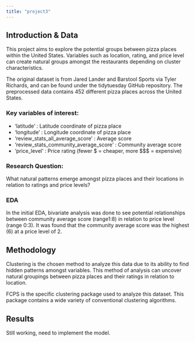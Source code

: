 ```yaml
---
title: "project3"
---
```


## Introduction & Data

This project aims to explore the potential groups between pizza places within the United States. Variables such as location, rating, and price level can create natural groups amongst the restaurants depending on cluster characteristics.

The original dataset is from Jared Lander and Barstool Sports via Tyler Richards, and can be found under the tidytuesday GitHub repository. The preprocessed data contains 452 different pizza places across the United States.

### Key variables of interest: 

-   'latitude' : Latitude coordinate of pizza place
-   'longitude' : Longitude coordinate of pizza place
-   'review_stats_all_average_score' : Average score
-   'review_stats_community_average_score' : Community average score
-   'price_level' : Price rating (fewer \$ = cheaper, more $$$ = expensive)

### Research Question:

What natural patterns emerge amongst pizza places and their locations in relation to ratings and price levels?

### EDA

In the initial EDA, bivariate analysis was done to see potential relationships between community average score (range1:8) in relation to price level (range 0:3). It was found that the community average score was the highest (6) at a price level of 2.

## Methodology

Clustering is the chosen method to analyze this data due to its ability to find hidden patterns amongst variables. This method of analysis can uncover natural groupings between pizza places and their ratings in relation to location.

FCPS is the specific clustering package used to analyze this dataset. This package contains a wide variety of conventional clustering algorithms.

## Results

Still working, need to implement the model.
